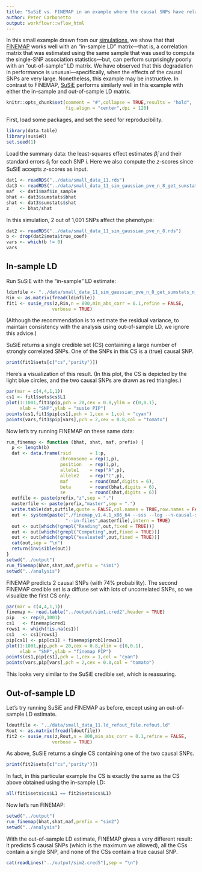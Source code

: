 ```yaml
---
title: "SuSiE vs. FINEMAP in an example where the causal SNPs have relatively large effects"
author: Peter Carbonetto
output: workflowr::wflow_html
---
```


In this small example drawn from our [simulations][dsc], we show that
that [FINEMAP][finemap] works well with an "in-sample LD" matrix—that
is, a correlation matrix that was estimated using the same sample that
was used to compute the single-SNP association statistics—but, can
perform surprisingly poorly with an "out-of-sample" LD matrix. We have
observed that this degradation in performance is unusual—specifically,
when the effects of the causal SNPs are very large. Nonetheless, this
example may be instructive. In contrast to FINEMAP, [SuSiE][susie]
performs similarly well in this example with either the in-sample and
out-of-sample LD matrix.

```r
knitr::opts_chunk$set(comment = "#",collapse = TRUE,results = "hold",
                      fig.align = "center",dpi = 120)
```

First, load some packages, and set the seed for reproducibility.

```r
library(data.table)
library(susieR)
set.seed(1)
```

Load the summary data: the least-squares effect estimates
$\hat{\beta}_i$ and their standard errors $\hat{s}_i$ for each SNP
$i$. Here we also compute the *z*-scores since SuSiE accepts 
*z*-scores as input.

```r
dat1 <- readRDS("../data/small_data_11.rds")
dat3 <- readRDS("../data/small_data_11_sim_gaussian_pve_n_8_get_sumstats_n_1.rds")
maf  <- dat1$maf$in_sample
bhat <- dat3$sumstats$bhat
shat <- dat3$sumstats$shat
z    <- bhat/shat
```

In this simulation, 2 out of 1,001 SNPs affect the phenotype:

```r
dat2 <- readRDS("../data/small_data_11_sim_gaussian_pve_n_8.rds")
b <- drop(dat2$meta$true_coef)
vars <- which(b != 0)
vars
```

In-sample LD
------------

Run SuSiE with the "in-sample" LD estimate:

```r
ldinfile <- "../data/small_data_11_sim_gaussian_pve_n_8_get_sumstats_n_1.ld_sample_n_file.in_n.ld"
Rin <- as.matrix(fread(ldinfile))
fit1 <- susie_rss(z,Rin,n = 800,min_abs_corr = 0.1,refine = FALSE,
                 verbose = TRUE)
```

(Although the recommendation is to estimate the residual variance, to
maintain consistency with the analysis using out-of-sample LD, we
ignore this advice.)

SuSiE returns a single credible set (CS) containing a large number of
strongly correlated SNPs. One of the SNPs in this CS is a (true)
causal SNP.

```r
print(fit1$sets[c("cs","purity")])
```

Here's a visualization of this result. (In this plot, the CS is
depicted by the light blue circles, and the two causal SNPs are drawn
as red triangles.)

```r
par(mar = c(4,4,1,1))
cs1 <- fit1$sets$cs$L1
plot(1:1001,fit1$pip,pch = 20,cex = 0.8,ylim = c(0,0.1),
     xlab = "SNP",ylab = "susie PIP")
points(cs1,fit1$pip[cs1],pch = 1,cex = 1,col = "cyan")
points(vars,fit1$pip[vars],pch = 2,cex = 0.8,col = "tomato")
```

Now let's try running FINEMAP on these same data:

```r
run_finemap <- function (bhat, shat, maf, prefix) {
  p <- length(b)
  dat <- data.frame(rsid       = 1:p,
                    chromosome = rep(1,p),
                    position   = rep(1,p),
                    allele1    = rep("A",p),
                    allele2    = rep("C",p),
                    maf        = round(maf,digits = 6),
                    beta       = round(bhat,digits = 6),
                    se         = round(shat,digits = 6))
  outfile <- paste(prefix,"z",sep = ".")
  masterfile <- paste(prefix,"master",sep = ".")
  write.table(dat,outfile,quote = FALSE,col.names = TRUE,row.names = FALSE)
  out <- system(paste("./finemap_v1.4.1_x86_64 --sss --log --n-causal-snps 5",
                      "--in-files",masterfile),intern = TRUE)
  out <- out[which(!grepl("Reading",out,fixed = TRUE))]
  out <- out[which(!grepl("Computing",out,fixed = TRUE))]
  out <- out[which(!grepl("evaluated",out,fixed = TRUE))]
  cat(out,sep = "\n")
  return(invisible(out))
}
setwd("../output")
run_finemap(bhat,shat,maf,prefix = "sim1")
setwd("../analysis")
```

FINEMAP predicts 2 causal SNPs (with 74% probability). The second
FINEMAP credible set is a diffuse set with lots of uncorrelated SNPs,
so we visualize the first CS only:

```r
par(mar = c(4,4,1,1))
finemap <- read.table("../output/sim1.cred2",header = TRUE)
pip   <- rep(0,1001)
cs1   <- finemap$cred1
rows1 <- which(!is.na(cs1))
cs1   <- cs1[rows1]
pip[cs1] <- pip[cs1] + finemap$prob1[rows1]
plot(1:1001,pip,pch = 20,cex = 0.8,ylim = c(0,0.1),
     xlab = "SNP",ylab = "finemap PIP")
points(cs1,pip[cs1],pch = 1,cex = 1,col = "cyan")
points(vars,pip[vars],pch = 2,cex = 0.8,col = "tomato")
```

This looks very similar to the SuSiE credible set, which is reassuring.

Out-of-sample LD
----------------

Let's try running SuSiE and FINEMAP as before, except using
an out-of-sample LD estimate.

```r
ldoutfile <- "../data/small_data_11.ld_refout_file.refout.ld"
Rout <- as.matrix(fread(ldoutfile))
fit2 <- susie_rss(z,Rout,n = 800,min_abs_corr = 0.1,refine = FALSE,
                 verbose = TRUE)
```

As above, SuSiE returns a single CS containing one of the two causal
SNPs.

```r
print(fit2$sets[c("cs","purity")])
```

In fact, in this particular example the CS is exactly the same as the CS
above obtained using the in-sample LD:

```r
all(fit1$sets$cs$L1 == fit2$sets$cs$L1)
```

Now let's run FINEMAP:

```r
setwd("../output")
run_finemap(bhat,shat,maf,prefix = "sim2")
setwd("../analysis")
```

With the out-of-sample LD estimate, FINEMAP gives a very different
result: it predicts 5 causal SNPs (which is the maximum we allowed),
all the CSs contain a single SNP, and none of the CSs contain a true
causal SNP.

```r
cat(readLines("../output/sim2.cred5"),sep = "\n")
```

[dsc]: https://github.com/stephenslab/dsc_susierss
[finemap]: http://www.christianbenner.com
[susie]: https://github.com/stephenslab/susieR
